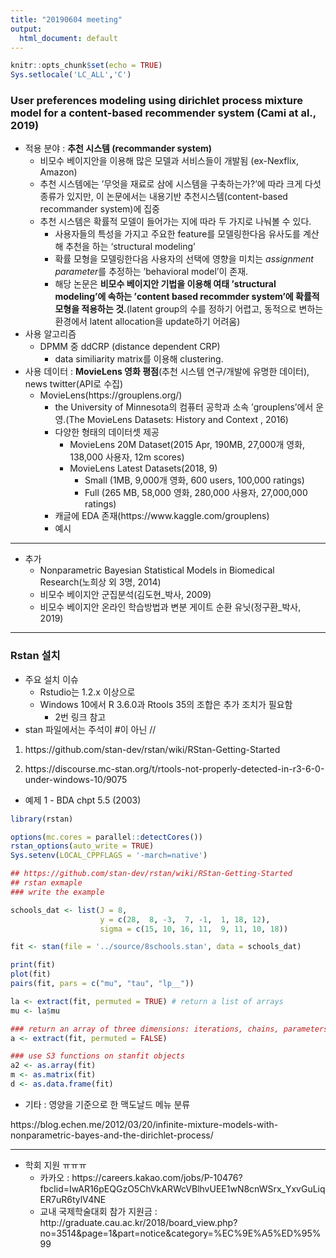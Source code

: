 ```yaml
---
title: "20190604 meeting"
output:
  html_document: default
---
```


```r
knitr::opts_chunk$set(echo = TRUE)
Sys.setlocale('LC_ALL','C')
```

### User preferences modeling using dirichlet process mixture model for a content-based recommender system (Cami at al., 2019)

- 적용 분야 : **추천 시스템 (recommander system)**
  - 비모수 베이지안을 이용해 많은 모델과 서비스들이 개발됨 (ex-Nexflix, Amazon)
  - 추천 시스템에는 '무엇을 재료로 삼에 시스템을 구축하는가?'에 따라 크게 다섯 종류가 있지만, 이 논문에서는 내용기반 추천시스템(content-based recommander system)에 집중
  - 추천 시스템은 확률적 모델이 들어가는 지에 따라 두 가지로 나눠볼 수 있다.
    - 사용자들의 특성을 가지고 주요한 feature를 모델링한다음 유사도를 계산해 추천을 하는 'structural modeling'
    - 확률 모형을 모델링한다음 사용자의 선택에 영향을 미치는 *assignment parameter*를 추정하는 'behavioral model'이 존재.
    - 해당 논문은 **비모수 베이지안 기법을 이용해 여태 'structural modeling'에 속하는 'content based recommder system'에 확률적 모형을 적용하는 것.**(latent group의 수를 정하기 어렵고, 동적으로 변하는 환경에서 latent allocation을 update하기 어려움)
  

- 사용 알고리즘
    - DPMM 중 ddCRP (distance dependent CRP)
        - data similiarity matrix를 이용해 clustering.

- 사용 데이터 : **MovieLens 영화 평점**(추천 시스템 연구/개발에 유명한 데이터), news twitter(API로 수집)
    - MovieLens(https://grouplens.org/)
        - the University of Minnesota의 컴퓨터 공학과 소속 'grouplens'에서 운영.(The MovieLens Datasets: History and Context
, 2016)
        - 다양한 형태의 데이터셋 제공
            - MovieLens 20M Dataset(2015 Apr, 190MB, 27,000개 영화, 138,000 사용자, 12m scores)
            - MovieLens Latest Datasets(2018, 9)
                - Small (1MB, 9,000개 영화, 600 users, 100,000 ratings)
                - Full (265 MB, 58,000 영화, 280,000 사용자, 27,000,000 ratings)
        - 캐글에 EDA 존재(https://www.kaggle.com/grouplens)
        - 예시 
  
---

- 추가 
    - Nonparametric Bayesian Statistical Models in Biomedical Research(노희상 외 3명, 2014)
    - 비모수 베이지안 군집분석(김도현_박사, 2009)
    - 비모수 베이지안 온라인 학습방법과 변분 게이트 순환 유닛(정구환_박사, 2019)


***

### Rstan 설치

- 주요 설치 이슈
  - Rstudio는 1.2.x 이상으로
  - Windows 10에서 R 3.6.0과 Rtools 35의 조합은 추가 조치가 필요함
    - 2번 링크 참고
    
- stan 파일에서는 주석이 #이 아닌 //

1. https://github.com/stan-dev/rstan/wiki/RStan-Getting-Started

2. https://discourse.mc-stan.org/t/rtools-not-properly-detected-in-r3-6-0-under-windows-10/9075


- 예제 1 - BDA chpt 5.5 (2003)
```r
library(rstan)

options(mc.cores = parallel::detectCores())
rstan_options(auto_write = TRUE)
Sys.setenv(LOCAL_CPPFLAGS = '-march=native')
```

```r
## https://github.com/stan-dev/rstan/wiki/RStan-Getting-Started
## rstan exmaple
### write the example

schools_dat <- list(J = 8, 
                    y = c(28,  8, -3,  7, -1,  1, 18, 12),
                    sigma = c(15, 10, 16, 11,  9, 11, 10, 18))

fit <- stan(file = '../source/8schools.stan', data = schools_dat)
```

```r
print(fit)
plot(fit)
pairs(fit, pars = c("mu", "tau", "lp__"))
```

```r
la <- extract(fit, permuted = TRUE) # return a list of arrays 
mu <- la$mu 
```

```r
### return an array of three dimensions: iterations, chains, parameters 
a <- extract(fit, permuted = FALSE) 
```

```r
### use S3 functions on stanfit objects
a2 <- as.array(fit)
m <- as.matrix(fit)
d <- as.data.frame(fit)
```

- 기타 : 영양을 기준으로 한 맥도날드 메뉴 분류 

https://blog.echen.me/2012/03/20/infinite-mixture-models-with-nonparametric-bayes-and-the-dirichlet-process/

---

- 학회 지원 ㅠㅠㅠ
  - 카카오 : https://careers.kakao.com/jobs/P-10476?fbclid=IwAR16pEQGzO5ChVkARWcVBlhvUEE1wN8cnWSrx_YxvGuLiqER7uR6tylV4NE
  - 교내 국제학술대회 참가 지원금 : http://graduate.cau.ac.kr/2018/board_view.php?no=3514&page=1&part=notice&category=%EC%9E%A5%ED%95%99
